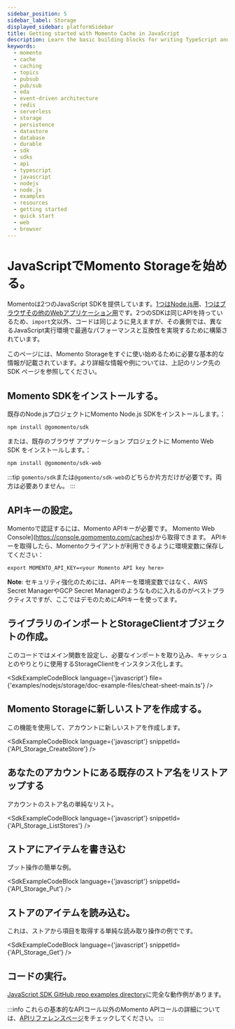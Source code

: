 ```yaml
---
sidebar_position: 5
sidebar_label: Storage
displayed_sidebar: platformSidebar
title: Getting started with Momento Cache in JavaScript
description: Learn the basic building blocks for writing TypeScript and JavaScript code to interact with Momento Cache.
keywords:
  - momento
  - cache
  - caching
  - topics
  - pubsub
  - pub/sub
  - eda
  - event-driven architecture
  - redis
  - serverless
  - storage
  - persistence
  - datastore
  - database
  - durable
  - sdk
  - sdks
  - api
  - typescript
  - javascript
  - nodejs
  - node.js
  - examples
  - resources
  - getting started
  - quick start
  - web
  - browser
---
```



# JavaScriptでMomento Storageを始める。

Momentoは2つのJavaScript SDKを提供しています。[1つはNode.js用](/platform/sdks/nodejs)、[1つはブラウザその他のWebアプリケーション用](/platform/sdks/web)です。2つのSDKは同じAPIを持っているため、`import`文以外、コードは同じように見えますが、その裏側では、異なるJavaScript実行環境で最適なパフォーマンスと互換性を実現するために構築されています。

このページには、Momento Storageをすぐに使い始めるために必要な基本的な情報が記載されています。より詳細な情報や例については、上記のリンク先の SDK ページを参照してください。

## Momento SDKをインストールする。

既存のNode.jsプロジェクトにMomento Node.js SDKをインストールします。：

```cli
npm install @gomomento/sdk
```

または、既存のブラウザ アプリケーション プロジェクトに Momento Web SDK をインストールします。：

```cli
npm install @gomomento/sdk-web
```

:::tip
`gomento/sdk`または`@gomento/sdk-web`のどちらか片方だけが必要です。両方は必要ありません。
:::

## APIキーの設定。

Momentoで認証するには、Momento APIキーが必要です。 Momento Web Console](https://console.gomomento.com/caches)から取得できます。
APIキーを取得したら、Momentoクライアントが利用できるように環境変数に保存してください：

```
export MOMENTO_API_KEY=<your Momento API key here>
```

**Note**:  セキュリティ強化のためには、APIキーを環境変数ではなく、AWS Secret ManagerやGCP Secret Managerのようなものに入れるのがベストプラクティスですが、ここではデモのためにAPIキーを使ってます。

## ライブラリのインポートとStorageClientオブジェクトの作成。
このコードではメイン関数を設定し、必要なインポートを取り込み、キャッシュとのやりとりに使用するStorageClientをインスタンス化します。

<SdkExampleCodeBlock language={'javascript'} file={'examples/nodejs/storage/doc-example-files/cheat-sheet-main.ts'} />

## Momento Storageに新しいストアを作成する。
この機能を使用して、アカウントに新しいストアを作成します。

<SdkExampleCodeBlock language={'javascript'} snippetId={'API_Storage_CreateStore'} />

## あなたのアカウントにある既存のストア名をリストアップする
アカウントのストア名の単純なリスト。

<SdkExampleCodeBlock language={'javascript'} snippetId={'API_Storage_ListStores'} />

## ストアにアイテムを書き込む
プット操作の簡単な例。

<SdkExampleCodeBlock language={'javascript'} snippetId={'API_Storage_Put'} />

## ストアのアイテムを読み込む。
これは、ストアから項目を取得する単純な読み取り操作の例でです。

<SdkExampleCodeBlock language={'javascript'} snippetId={'API_Storage_Get'} />

## コードの実行。

[JavaScript SDK GitHub repo examples directory](https://github.com/momentohq/client-sdk-javascript/blob/main/examples)に完全な動作例があります。

:::info
これらの基本的なAPIコール以外のMomento APIコールの詳細については、[APIリファレンスページ](/storage/develop/api-reference/index.mdx)をチェックしてください。
:::
